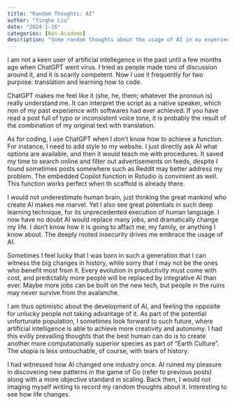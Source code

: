 ```yaml
---
title: "Random Thoughts: AI"
author: "Yinghe Liu"
date: "2024-1-16"
categories: [Non-Academe]
description: "Some random thoughts about the usage of AI in my experience."
---
```


I am not a keen user of artificial intellegence in the past until a few months ago when ChatGPT went virus. I tried as people made tons of discussion around it, and it is scarily competent. Now I use it frequently for two purpose: translation and learning how to code.

ChatGPT makes me feel like it (she, he, them; whatever the pronoun is) really understand me. It can interpret the script as a native speaker, which non of my past experience with softwares had ever achieved. If you have read a post full of typo or inconsistent voice tone, it is probably the result of the combination of my original text with translation.

As for coding, I use ChatGPT when I don't know how to achieve a function. For instance, I need to add style to my website. I just directly ask AI what options are available, and then it would teach me with procedures. It saved my time to search online and filter out advertisements on feeds, despite I found sometimes posts somewhere such as Reddit may better address my problem. The embedded Copilot function in Rstudio is convinient as well. This function works perfect when th scaffold is already there.

I would not underestimate human brain, just thinking the great mankind who create AI makes me marvel. Yet I also see great potentials in such deep learning technique, for its unprecedented execution of human language. I now have no doubt AI would replace many jobs, and dramatically change my life. I don't know how it is going to affact me, my family, or anything I know about. The deeply rooted insecurity drives me embrace the usage of AI.

Sometimes I feel lucky that I was born in such a generation that I can witness the big changes in history, while sorry that I may not be the ones who benefit most from it. Every evolution in productivity must come with cost, and predictably more people will be replaced by integrative AI than ever. Maybe more jobs can be built on the new tech, but people in the ruins may never survive from the avalanche.

I am thus optimistic about the development of AI, and feeling the opposite for unlucky people not taking advantage of it. As part of the potential unfortunate population, I sometimes look forward to such future, where artificial intelligence is able to achieve more creativity and autonomy. I had this evilly prevailing thoughts that the best human can do is to create another more computationally superior species as part of "Earth Culture". The utopia is less untouchable, of course, with tears of history.

I had witnessed how AI changed one industry once. AI ruined my pleasure in discovering new patterns in the game of Go (refer to previous posts) along with a more objective standard in scaling. Back then, I would not imaging myself writing to record my random thoughts about it. Interesting to see how life changes.

